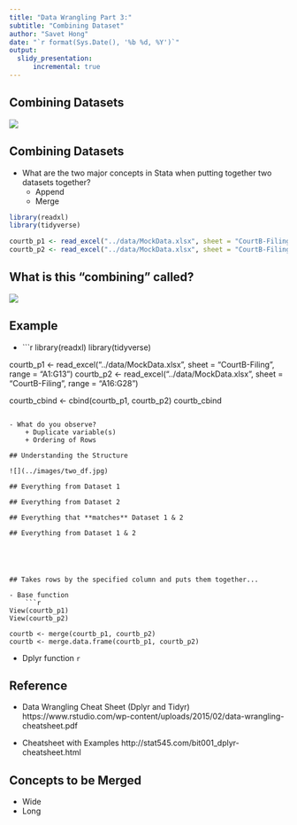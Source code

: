 ```yaml
---
title: "Data Wrangling Part 3:"
subtitle: "Combining Dataset"
author: "Savet Hong"
date: "`r format(Sys.Date(), '%b %d, %Y')`"
output:
  slidy_presentation:
      incremental: true
---
```


## Combining Datasets

![](../images/two_df.jpg)

## Combining Datasets

- What are the two major concepts in Stata when putting together two datasets together?
    + Append
    + Merge
    
```r
library(readxl)
library(tidyverse)    

courtb_p1 <- read_excel("../data/MockData.xlsx", sheet = "CourtB-Filing", range = "A1:G13")
courtb_p2 <- read_excel("../data/MockData.xlsx", sheet = "CourtB-Filing", range = "A16:G28")

```





## What is this "combining" called?

![](../images/append_df.jpg)

## Example

- 
    ```r
library(readxl)
library(tidyverse)    

courtb_p1 <- read_excel("../data/MockData.xlsx", sheet = "CourtB-Filing", range = "A1:G13")
courtb_p2 <- read_excel("../data/MockData.xlsx", sheet = "CourtB-Filing", range = "A16:G28")
    
courtb_cbind <- cbind(courtb_p1, courtb_p2)
courtb_cbind
```

- What do you observe?
    + Duplicate variable(s)
    + Ordering of Rows

## Understanding the Structure

![](../images/two_df.jpg)

## Everything from Dataset 1

## Everything from Dataset 2

## Everything that **matches** Dataset 1 & 2

## Everything from Dataset 1 & 2


  


## Takes rows by the specified column and puts them together...

- Base function
    ```r
View(courtb_p1)
View(courtb_p2)

courtb <- merge(courtb_p1, courtb_p2)
courtb <- merge.data.frame(courtb_p1, courtb_p2)
```

- Dplyr function
    ```r
    
```    


## Reference

- Data Wrangling Cheat Sheet (Dplyr and Tidyr)
https://www.rstudio.com/wp-content/uploads/2015/02/data-wrangling-cheatsheet.pdf

- Cheatsheet with Examples
http://stat545.com/bit001_dplyr-cheatsheet.html


## Concepts to be Merged
- Wide
- Long

